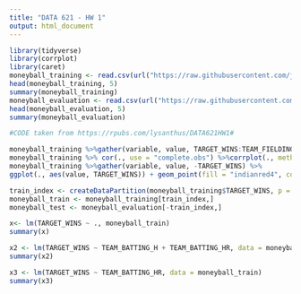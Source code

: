 ---
title: "DATA 621 - HW 1"
output: html_document
---

```{r}
library(tidyverse)
library(corrplot)
library(caret)
moneyball_training <- read.csv(url("https://raw.githubusercontent.com/johnsuh23/DATA-621/master/moneyball-training-data.csv"), header =TRUE)
head(moneyball_training, 5)
summary(moneyball_training)
moneyball_evaluation <- read.csv(url("https://raw.githubusercontent.com/johnsuh23/DATA-621/master/moneyball-evaluation-data.csv"), header =TRUE)
head(moneyball_evaluation, 5)
summary(moneyball_evaluation)

#CODE taken from https://rpubs.com/lysanthus/DATA621HW1#

moneyball_training %>%gather(variable, value, TARGET_WINS:TEAM_FIELDING_DP) %>%ggplot(., aes(value)) + geom_density(fill = "indianred4", color="indianred4") + facet_wrap(~variable, scales ="free", ncol = 4) +labs(x = element_blank(), y = element_blank())
moneyball_training %>% cor(., use = "complete.obs") %>%corrplot(., method = "color", type = "upper", tl.col = "black", diag = FALSE)
moneyball_training %>%gather(variable, value, -TARGET_WINS) %>%
ggplot(., aes(value, TARGET_WINS)) + geom_point(fill = "indianred4", color="indianred4") + geom_smooth(method = "lm", se = FALSE, color = "black") + facet_wrap(~variable, scales ="free", ncol = 4) + labs(x = element_blank(), y = "Wins")

train_index <- createDataPartition(moneyball_training$TARGET_WINS, p = .7, list = FALSE, times = 1)
moneyball_train <- moneyball_training[train_index,]
moneyball_test <- moneyball_evaluation[-train_index,]

x<- lm(TARGET_WINS ~ ., moneyball_train)
summary(x)

x2 <- lm(TARGET_WINS ~ TEAM_BATTING_H + TEAM_BATTING_HR, data = moneyball_train)
summary(x2)

x3 <- lm(TARGET_WINS ~ TEAM_BATTING_HR, data = moneyball_train)
summary(x3)
```

